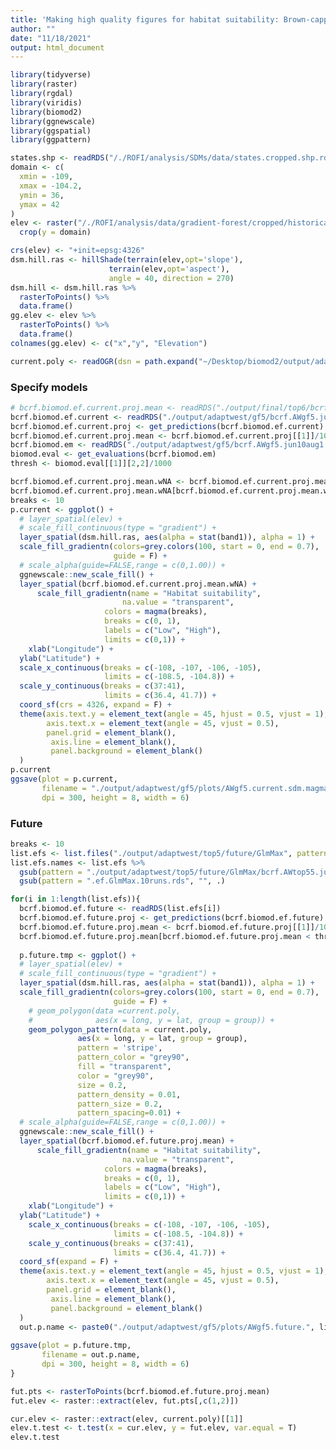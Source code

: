```yaml
---
title: 'Making high quality figures for habitat suitability: Brown-capped Rosy-Finch'
author: ""
date: "11/18/2021"
output: html_document
---
```


```r
library(tidyverse)
library(raster)
library(rgdal)
library(viridis)
library(biomod2)
library(ggnewscale)
library(ggspatial)
library(ggpattern)
```

```r
states.shp <- readRDS("/./ROFI/analysis/SDMs/data/states.cropped.shp.rds")
domain <- c(
  xmin = -109, 
  xmax = -104.2,
  ymin = 36,
  ymax = 42
)
elev <- raster("/./ROFI/analysis/data/gradient-forest/cropped/historical/wc2.1_30s_elev.cropped.asc") %>%
  crop(y = domain)

crs(elev) <- "+init=epsg:4326"
dsm.hill.ras <- hillShade(terrain(elev,opt='slope'), 
                      terrain(elev,opt='aspect'),
                      angle = 40, direction = 270)
dsm.hill <- dsm.hill.ras %>%
  rasterToPoints() %>%
  data.frame()
gg.elev <- elev %>%
  rasterToPoints() %>%
  data.frame()
colnames(gg.elev) <- c("x","y", "Elevation")

current.poly <- readOGR(dsn = path.expand("~/Desktop/biomod2/output/adaptwest/top6/current_shapefile/"))
```

### Specify models

```r
# bcrf.biomod.ef.current.proj.mean <- readRDS("./output/final/top6/bcrf.top6env.jun10aug1.current.projection.ef.top3mods.10runs.raster.rds")
bcrf.biomod.ef.current <- readRDS("./output/adaptwest/gf5/bcrf.AWgf5.jun10aug1.current.projection.ef.GlmMax.10runs.rds")
bcrf.biomod.ef.current.proj <- get_predictions(bcrf.biomod.ef.current)
bcrf.biomod.ef.current.proj.mean <- bcrf.biomod.ef.current.proj[[1]]/1000
bcrf.biomod.em <- readRDS("./output/adaptwest/gf5/bcrf.AWgf5.jun10aug1.em.GlmMax.10runs.rds")
biomod.eval <- get_evaluations(bcrf.biomod.em)
thresh <- biomod.eval[[1]][2,2]/1000
```


```r
bcrf.biomod.ef.current.proj.mean.wNA <- bcrf.biomod.ef.current.proj.mean
bcrf.biomod.ef.current.proj.mean.wNA[bcrf.biomod.ef.current.proj.mean.wNA < thresh] <- NA
breaks <- 10
p.current <- ggplot() +
  # layer_spatial(elev) +
  # scale_fill_continuous(type = "gradient") +
  layer_spatial(dsm.hill.ras, aes(alpha = stat(band1)), alpha = 1) +
  scale_fill_gradientn(colors=grey.colors(100, start = 0, end = 0.7), 
                       guide = F) +
  # scale_alpha(guide=FALSE,range = c(0,1.00)) +
  ggnewscale::new_scale_fill() +
  layer_spatial(bcrf.biomod.ef.current.proj.mean.wNA) +
      scale_fill_gradientn(name = "Habitat suitability",
                         na.value = "transparent",
                     colors = magma(breaks),
                     breaks = c(0, 1),
                     labels = c("Low", "High"),
                     limits = c(0,1)) +
    xlab("Longitude") +
  ylab("Latitude") +
  scale_x_continuous(breaks = c(-108, -107, -106, -105),
                     limits = c(-108.5, -104.8)) +
  scale_y_continuous(breaks = c(37:41),
                     limits = c(36.4, 41.7)) +
  coord_sf(crs = 4326, expand = F) +
  theme(axis.text.y = element_text(angle = 45, hjust = 0.5, vjust = 1),
        axis.text.x = element_text(angle = 45, vjust = 0.5),
        panel.grid = element_blank(),
         axis.line = element_blank(),
         panel.background = element_blank()
  )
p.current
ggsave(plot = p.current,
       filename = "./output/adaptwest/gf5/plots/AWgf5.current.sdm.magma.bw.pdf",
       dpi = 300, height = 8, width = 6)
```


### Future

```r
breaks <- 10
list.efs <- list.files("./output/adaptwest/top5/future/GlmMax", pattern = "*.ef.*",full.names = T)
list.efs.names <- list.efs %>%
  gsub(pattern = "./output/adaptwest/top5/future/GlmMax/bcrf.AWtop55.jun10aug1.", "", .) %>%
  gsub(pattern = ".ef.GlmMax.10runs.rds", "", .)

for(i in 1:length(list.efs)){
  bcrf.biomod.ef.future <- readRDS(list.efs[i])
  bcrf.biomod.ef.future.proj <- get_predictions(bcrf.biomod.ef.future)
  bcrf.biomod.ef.future.proj.mean <- bcrf.biomod.ef.future.proj[[1]]/1000
  bcrf.biomod.ef.future.proj.mean[bcrf.biomod.ef.future.proj.mean < thresh] <- NA
  
  p.future.tmp <- ggplot() +
  # layer_spatial(elev) +
  # scale_fill_continuous(type = "gradient") +
  layer_spatial(dsm.hill.ras, aes(alpha = stat(band1)), alpha = 1) +
  scale_fill_gradientn(colors=grey.colors(100, start = 0, end = 0.7), 
                       guide = F) +
    # geom_polygon(data =current.poly,
    #              aes(x = long, y = lat, group = group)) +
    geom_polygon_pattern(data = current.poly,
               aes(x = long, y = lat, group = group),
               pattern = 'stripe',
               pattern_color = "grey90",
               fill = "transparent",
               color = "grey90",
               size = 0.2,
               pattern_density = 0.01,
               pattern_size = 0.2,
               pattern_spacing=0.01) +
  # scale_alpha(guide=FALSE,range = c(0,1.00)) +
  ggnewscale::new_scale_fill() +
  layer_spatial(bcrf.biomod.ef.future.proj.mean) +
      scale_fill_gradientn(name = "Habitat suitability",
                         na.value = "transparent",
                     colors = magma(breaks),
                     breaks = c(0, 1),
                     labels = c("Low", "High"),
                     limits = c(0,1)) +
    xlab("Longitude") +
  ylab("Latitude") +
    scale_x_continuous(breaks = c(-108, -107, -106, -105),
                       limits = c(-108.5, -104.8)) +
    scale_y_continuous(breaks = c(37:41),
                       limits = c(36.4, 41.7)) +
  coord_sf(expand = F) +
  theme(axis.text.y = element_text(angle = 45, hjust = 0.5, vjust = 1),
        axis.text.x = element_text(angle = 45, vjust = 0.5),
        panel.grid = element_blank(),
         axis.line = element_blank(),
         panel.background = element_blank()
  )
  out.p.name <- paste0("./output/adaptwest/gf5/plots/AWgf5.future.", list.efs.names[i], ".sdm.magma.bw.patterned.pdf")
  
ggsave(plot = p.future.tmp, 
       filename = out.p.name, 
       dpi = 300, height = 8, width = 6)
}
```



```r
fut.pts <- rasterToPoints(bcrf.biomod.ef.future.proj.mean)
fut.elev <- raster::extract(elev, fut.pts[,c(1,2)])

cur.elev <- raster::extract(elev, current.poly)[[1]]
elev.t.test <- t.test(x = cur.elev, y = fut.elev, var.equal = T)
elev.t.test
```



